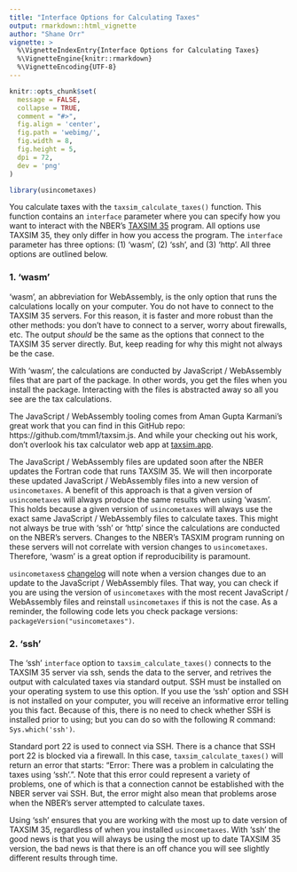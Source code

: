 ```yaml
---
title: "Interface Options for Calculating Taxes"
output: rmarkdown::html_vignette
author: "Shane Orr"
vignette: >
  %\VignetteIndexEntry{Interface Options for Calculating Taxes}
  %\VignetteEngine{knitr::rmarkdown}
  %\VignetteEncoding{UTF-8}
---
```


```r
knitr::opts_chunk$set(
  message = FALSE,
  collapse = TRUE,
  comment = "#>",
  fig.align = 'center',
  fig.path = 'webimg/',
  fig.width = 8,
  fig.height = 5,
  dpi = 72,
  dev = 'png'
)
```

```r
library(usincometaxes)
```

You calculate taxes with the `taxsim_calculate_taxes()` function. This function contains an `interface` parameter where you can specify how you want to interact with the NBER's [TAXSIM 35](https://users.nber.org/~taxsim/taxsim35/) program. All options use TAXSIM 35, they only differ in how you access the program. The `interface` parameter has three options: (1) 'wasm', (2) 'ssh', and (3) 'http'. All three options are outlined below.

### 1. 'wasm'

'wasm', an abbreviation for WebAssembly, is the only option that runs the calculations locally on your computer. You do not have to connect to the TAXSIM 35 servers. For this reason, it is faster and more robust than the other methods: you don't have to connect to a server, worry about firewalls, etc. The output *should* be the same as the options that connect to the TAXSIM 35 server directly. But, keep reading for why this might not always be the case.

With 'wasm', the calculations are conducted by JavaScript / WebAssembly files that are part of the package. In other words, you get the files when you install the package. Interacting with the files is abstracted away so all you see are the tax calculations.

The JavaScript / WebAssembly tooling comes from Aman Gupta Karmani's great work that you can find in this GitHub repo: https://github.com/tmm1/taxsim.js. And while your checking out his work, don't overlook his tax calculator web app at [taxsim.app](https://taxsim.app).

The JavaScript / WebAssembly files are updated soon after the NBER updates the Fortran code that runs TAXSIM 35. We will then incorporate these updated JavaScript / WebAssembly files into a new version of `usincometaxes`. A benefit of this approach is that a given version of `usincometaxes` will always produce the same results when using 'wasm'. This holds because a given version of `usincometaxes` will always use the exact same JavaScript / WebAssembly files to calculate taxes. This might not always be true with 'ssh' or 'http' since the calculations are conducted on the NBER's servers. Changes to the NBER's TASXIM program running on these servers will not correlate with version changes to `usincometaxes`. Therefore, 'wasm' is a great option if reproducibility is paramount.

`usincometaxes`s [changelog](https://www.shaneorr.io/r/usincometaxes/news/index.html) will note when a version changes due to an update to the JavaScript / WebAssembly files. That way, you can check if you are using the version of `usincometaxes` with the most recent JavaScript / WebAssembly files and reinstall `usincometaxes` if this is not the case. As a reminder, the following code lets you check package versions: `packageVersion("usincometaxes")`.

### 2. 'ssh'

The 'ssh' `interface` option to `taxsim_calculate_taxes()` connects to the TAXSIM 35 server via ssh, sends the data to the server, and retrives the output with calculated taxes via standard output. SSH must be installed on your operating system to use this option. If you use the 'ssh' option and SSH is not installed on your computer, you will receive an informative error telling you this fact. Because of this, there is no need to check whether SSH is installed prior to using; but you can do so with the following R command: `Sys.which('ssh')`.

Standard port 22 is used to connect via SSH. There is a chance that SSH port 22 is blocked via a firewall. In this case, `taxsim_calculate_taxes()` will return an error that starts: "Error: There was a problem in calculating the taxes using 'ssh'.". Note that this error could represent a variety of problems, one of which is that a connection cannot be established with the NBER server vai SSH. But, the error might also mean that problems arose when the NBER's server attempted to calculate taxes.

Using 'ssh' ensures that you are working with the most up to date version of TAXSIM 35, regardless of when you installed `usincometaxes`. With 'ssh' the good news is that you will always be using the most up to date TAXSIM 35 version, the bad news is that there is an off chance you will see slightly different results through time.

